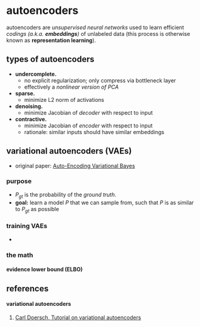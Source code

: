 # autoencoders

autoencoders are _unsupervised neural networks_ used to learn efficient _codings (a.k.a. **embeddings**)_ of unlabeled data (this process is otherwise known as **representation learning**).

## types of autoencoders
- **undercomplete.**
    - no explicit regularization; only compress via bottleneck layer
    - effectively a _nonlinear version of PCA_
- **sparse.**
    - minimize L2 norm of activations
- **denoising.**
    - minimize Jacobian of _decoder_ with respect to input
- **contractive.**
    - minimize Jacobian of _encoder_ with respect to input
    - rationale: similar inputs should have similar embeddings


## variational autoencoders (VAEs)
- original paper: [Auto-Encoding Variational Bayes](https://arxiv.org/pdf/1312.6114.pdf)

### purpose
- $P_{gt}$ is the probability of the _ground truth_.
- **goal:** learn a model $P$ that we can sample from, such that $P$ is as similar to $P_{gt}$ as possible

### training VAEs
- 

### the math

#### evidence lower bound (ELBO)

## references

#### variational autoencoders
1. [Carl Doersch, Tutorial on variational autoencoders](https://arxiv.org/pdf/1606.05908.pdf)